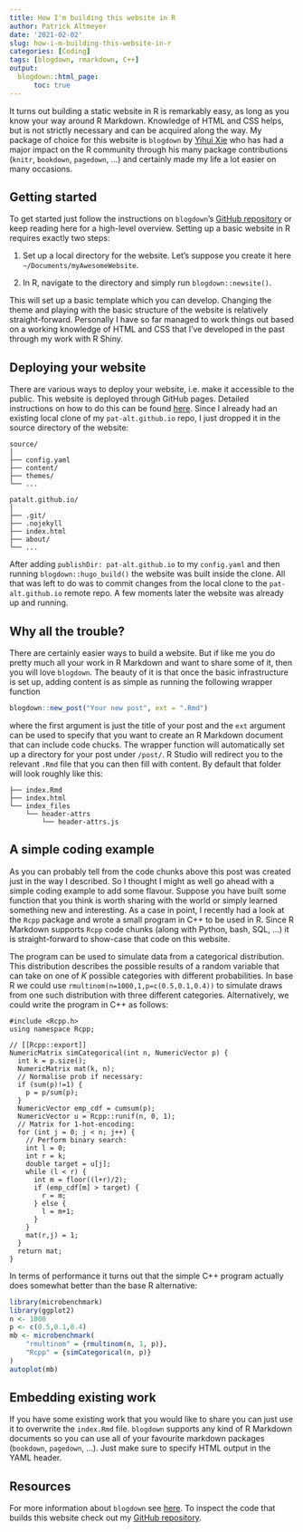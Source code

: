 ```yaml
---
title: How I'm building this website in R
author: Patrick Altmeyer
date: '2021-02-02'
slug: how-i-m-building-this-website-in-r
categories: [Coding]
tags: [blogdown, rmarkdown, C++]
output:
  blogdown::html_page:
      toc: true
---
```


It turns out building a static website in R is remarkably easy, as long as you know your way around R Markdown. Knowledge of HTML and CSS helps, but is not strictly necessary and can be acquired along the way. My package of choice for this website is `blogdown` by [Yihui Xie](https://yihui.org/) who has had a major impact on the R community through his many package contributions (`knitr`, `bookdown`, `pagedown`, ...) and certainly made my life a lot easier on many occasions. 

## Getting started

To get started just follow the instructions on `blogdown`'s [GitHub repository](https://github.com/rstudio/blogdown) or keep reading here for a high-level overview. Setting up a basic website in R requires exactly two steps:

1. Set up a local directory for the website. Let's suppose you create it here `~/Documents/myAwesomeWebsite`.

2. In R, navigate to the directory and simply run `blogdown::newsite()`.

This will set up a basic template which you can develop. Changing the theme and playing with the basic structure of the website is relatively straight-forward. Personally I have so far managed to work things out based on a working knowledge of HTML and CSS that I've developed in the past through my work with R Shiny.

## Deploying your website

There are various ways to deploy your website, i.e. make it accessible to the public. This website is deployed through GitHub pages. Detailed instructions on how to do this can be found [here](https://bookdown.org/yihui/blogdown/github-pages.html). Since I already had an existing local clone of my `pat-alt.github.io` repo, I just dropped it in the source directory of the website:

```
source/
│
├── config.yaml
├── content/
├── themes/
└── ...

patalt.github.io/
│
├── .git/
├── .nojekyll
├── index.html
├── about/
└── ...
```

After adding `publishDir: pat-alt.github.io` to my `config.yaml` and then running `blogdown::hugo_build()` the website was built inside the clone. All that was left to do was to commit changes from the local clone to the `pat-alt.github.io` remote repo. A few moments later the website was already up and running.

## Why all the trouble?

There are certainly easier ways to build a website. But if like me you do pretty much all your work in R Markdown and want to share some of it, then you will love `blogdown`. The beauty of it is that once the basic infrastructure is set up, adding content is as simple as running the following wrapper function

```r
blogdown::new_post("Your new post", ext = ".Rmd")
```

where the first argument is just the title of your post and the `ext` argument can be used to specify that you want to create an R Markdown document that can include code chucks. The wrapper function will automatically set up a directory for your post under `/post/`. R Studio will redirect you to the relevant `.Rmd` file that you can then fill with content. By default that folder will look roughly like this:

```
├── index.Rmd
├── index.html
└── index_files
    └── header-attrs
        └── header-attrs.js
```

## A simple coding example

As you can probably tell from the code chunks above this post was created just in the way I described. So I thought I might as well go ahead with a simple coding example to add some flavour. Suppose you have built some function that you think is worth sharing with the world or simply learned something new and interesting. As a case in point, I recently had a look at the `Rcpp` package and wrote a small program in C++ to be used in R. Since R Markdown supports `Rcpp` code chunks (along with Python, bash, SQL, ...) it is straight-forward to show-case that code on this website. 

The program can be used to simulate data from a categorical distribution. This distribution describes the possible results of a random variable that can take on one of $K$ possible categories with different probabilities. In base R we could use `rmultinom(n=1000,1,p=c(0.5,0.1,0.4))` to simulate draws from one such distribution with three different categories. Alternatively, we could write the program in C++ as follows:

```Rcpp
#include <Rcpp.h>
using namespace Rcpp;

// [[Rcpp::export]]
NumericMatrix simCategorical(int n, NumericVector p) {
  int k = p.size();
  NumericMatrix mat(k, n);
  // Normalise prob if necessary:
  if (sum(p)!=1) {
    p = p/sum(p);
  }
  NumericVector emp_cdf = cumsum(p);
  NumericVector u = Rcpp::runif(n, 0, 1);
  // Matrix for 1-hot-encoding:
  for (int j = 0; j < n; j++) {
    // Perform binary search:
    int l = 0;
    int r = k;
    double target = u[j];
    while (l < r) {
      int m = floor((l+r)/2);
      if (emp_cdf[m] > target) {
        r = m;
      } else {
        l = m+1;
      }
    }
    mat(r,j) = 1;
  }
  return mat;
}
```

In terms of performance it turns out that the simple C++ program actually does somewhat better than the base R alternative:

```r
library(microbenchmark)
library(ggplot2)
n <- 1000
p <- c(0.5,0.1,0.4)
mb <- microbenchmark(
    "rmultinom" = {rmultinom(n, 1, p)},
    "Rcpp" = {simCategorical(n, p)}
)
autoplot(mb)
```

## Embedding existing work

If you have some existing work that you would like to share you can just use it to overwrite the `index.Rmd` file. `blogdown` supports any kind of R Markdown documents so you can use all of your favourite markdown packages (`bookdown`, `pagedown`, ...). Just make sure to specify HTML output in the YAML header.

## Resources

For more information about `blogdown` see [here](https://bookdown.org/yihui/blogdown/). To inspect the code that builds this website check out my [GitHub repository](https://github.com/pat-alt/patalt).
